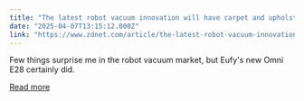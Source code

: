 ```yaml
---
title: "The latest robot vacuum innovation will have carpet and upholstery lovers drooling"
date: "2025-04-07T13:15:12.000Z"
link: "https://www.zdnet.com/article/the-latest-robot-vacuum-innovation-will-have-carpet-and-upholstery-lovers-drooling/"
---
```


Few things surprise me in the robot vacuum market, but Eufy's new Omni E28 certainly did.

[Read more](https://www.zdnet.com/article/the-latest-robot-vacuum-innovation-will-have-carpet-and-upholstery-lovers-drooling/)

